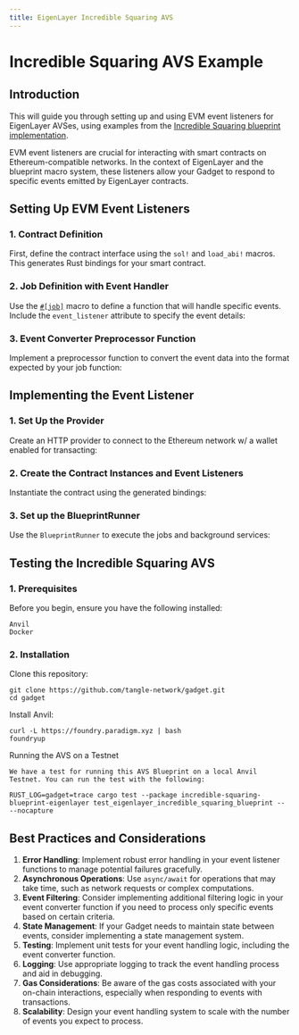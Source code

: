 ```yaml
---
title: EigenLayer Incredible Squaring AVS
---
```



# Incredible Squaring AVS Example

## Introduction

This will guide you through setting up and using EVM event listeners for EigenLayer AVSes, using examples from the
[Incredible Squaring blueprint implementation](https://github.com/tangle-network/gadget/tree/main/blueprints/incredible-squaring-eigenlayer).

EVM event listeners are crucial for interacting with smart contracts on Ethereum-compatible networks.
In the context of EigenLayer and the blueprint macro system, these listeners allow your Gadget to respond to specific
events emitted by EigenLayer contracts.

## Setting Up EVM Event Listeners

### 1. Contract Definition

First, define the contract interface using the `sol!` and `load_abi!` macros. This generates Rust bindings for your smart contract.

<GithubFileReaderDisplay
  url="https://github.com/tangle-network/gadget/blob/main/blueprints/incredible-squaring-eigenlayer/src/lib.rs"
  fromLine={12}
  toLine={23}
  title="incredible-squaring-eigenlayer/src/lib.rs"
/>

### 2. Job Definition with Event Handler

Use the [`#[job]`](./blueprint-macros/jobs.mdx) macro to define a function that will handle specific events. Include the `event_listener` attribute to specify the event details:

<GithubFileReaderDisplay
  url="https://github.com/tangle-network/gadget/blob/main/blueprints/incredible-squaring-eigenlayer/src/jobs/initialize_task.rs"
  fromLine={13}
  toLine={52}
  title="incredible-squaring-eigenlayer/src/jobs/initialize_task.rs"
/>

### 3. Event Converter Preprocessor Function

Implement a preprocessor function to convert the event data into the format expected by your job function:

<GithubFileReaderDisplay
  url="https://github.com/tangle-network/gadget/blob/main/blueprints/incredible-squaring-eigenlayer/src/jobs/initialize_task.rs"
  fromLine={54}
  toLine={67}
  title="Event converter pre processor function"
/>

## Implementing the Event Listener

### 1. Set Up the Provider

Create an HTTP provider to connect to the Ethereum network w/ a wallet enabled for transacting:

<GithubFileReaderDisplay
  url="https://github.com/tangle-network/gadget/blob/main/blueprints/incredible-squaring-eigenlayer/src/main.rs"
  fromLine={21}
  toLine={25}
  title="Provider setup"
/>

### 2. Create the Contract Instances and Event Listeners

Instantiate the contract using the generated bindings:

<GithubFileReaderDisplay
  url="https://github.com/tangle-network/gadget/blob/main/blueprints/incredible-squaring-eigenlayer/src/main.rs"
  fromLine={37}
  toLine={45}
  title="Contract creation and event listener setup"
/>

### 3. Set up the BlueprintRunner

Use the `BlueprintRunner` to execute the jobs and background services:

<GithubFileReaderDisplay
  url="https://github.com/tangle-network/gadget/blob/main/blueprints/incredible-squaring-eigenlayer/src/main.rs"
  fromLine={48}
  toLine={54}
  title="BlueprintRunner setup"
/>

## Testing the Incredible Squaring AVS

### 1. Prerequisites

Before you begin, ensure you have the following installed:

    Anvil
    Docker

### 2. Installation

Clone this repository:

```shell
git clone https://github.com/tangle-network/gadget.git
cd gadget
```

Install Anvil:

```shell
curl -L https://foundry.paradigm.xyz | bash
foundryup
```

Running the AVS on a Testnet

    We have a test for running this AVS Blueprint on a local Anvil Testnet. You can run the test with the following:

```shell
RUST_LOG=gadget=trace cargo test --package incredible-squaring-blueprint-eigenlayer test_eigenlayer_incredible_squaring_blueprint -- --nocapture
```


## Best Practices and Considerations

1. **Error Handling**: Implement robust error handling in your event listener functions to manage potential failures gracefully.
2. **Asynchronous Operations**: Use `async/await` for operations that may take time, such as network requests or complex computations.
3. **Event Filtering**: Consider implementing additional filtering logic in your event converter function if you need to process only specific events based on certain criteria.
4. **State Management**: If your Gadget needs to maintain state between events, consider implementing a state management system.
5. **Testing**: Implement unit tests for your event handling logic, including the event converter function.
6. **Logging**: Use appropriate logging to track the event handling process and aid in debugging.
7. **Gas Considerations**: Be aware of the gas costs associated with your on-chain interactions, especially when responding to events with transactions.
8. **Scalability**: Design your event handling system to scale with the number of events you expect to process.

